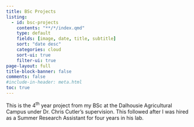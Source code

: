 ```yaml
---
title: BSc Projects
listing:
  - id: bsc-projects
    contents: "**/*/index.qmd"
    type: default
    fields: [image, date, title, subtitle]
    sort: "date desc"
    categories: cloud
    sort-ui: true
    filter-ui: true
page-layout: full
title-block-banner: false
comments: false
#include-in-header: meta.html  
toc: true
---
```


This is the 4^th^ year project from my BSc at the Dalhousie Agricultural Campus under Dr. Chris Cutler's supervision. This followed after I was hired as a Summer Research Assistant for four years in his lab.

::: {#bsc-projects}
:::